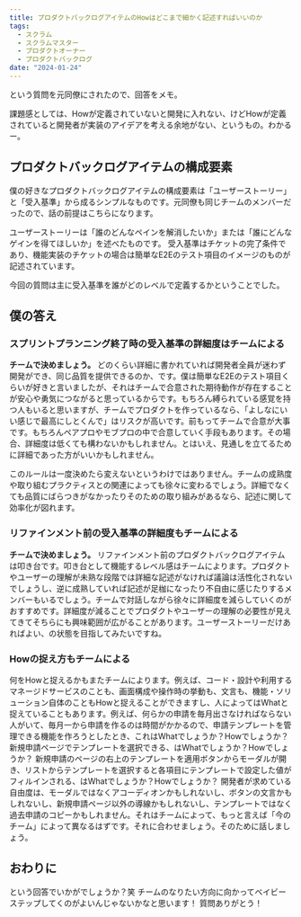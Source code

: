 ```yaml
---
title: プロダクトバックログアイテムのHowはどこまで細かく記述すればいいのか
tags:
  - スクラム
  - スクラムマスター
  - プロダクトオーナー
  - プロダクトバックログ
date: "2024-01-24"
---
```


という質問を元同僚にされたので、回答をメモ。

課題感としては、Howが定義されていないと開発に入れない、けどHowが定義されていると開発者が実装のアイデアを考える余地がない、というもの。わかるー。

## プロダクトバックログアイテムの構成要素
僕の好きなプロダクトバックログアイテムの構成要素は「ユーザーストーリー」と「受入基準」から成るシンプルなものです。元同僚も同じチームのメンバーだったので、話の前提はこちらになります。

ユーザーストーリーは「誰のどんなペインを解消したいか」または「誰にどんなゲインを得てほしいか」を述べたものです。
受入基準はチケットの完了条件であり、機能実装のチケットの場合は簡単なE2Eのテスト項目のイメージのものが記述されています。

今回の質問は主に受入基準を誰がどのレベルで定義するかということでした。

## 僕の答え

### スプリントプランニング終了時の受入基準の詳細度はチームによる
**チームで決めましょう。**
どのくらい詳細に書かれていれば開発者全員が迷わず開発ができ、同じ品質を提供できるのか、です。僕は簡単なE2Eのテスト項目くらいが好きと言いましたが、それはチームで合意された期待動作が存在することが安心や勇気につながると思っているからです。もちろん縛られている感覚を持つ人もいると思いますが、チームでプロダクトを作っているなら、「よしなにいい感じで最高にしとくんで」はリスクが高いです。前もってチームで合意が大事です。もちろんペアプロやモブプロの中で合意していく手段もあります。その場合、詳細度は低くても構わないかもしれません。とはいえ、見通しを立てるために詳細であった方がいいかもしれません。

このルールは一度決めたら変えないというわけではありません。チームの成熟度や取り組むプラクティスとの関連によっても徐々に変わるでしょう。詳細でなくても品質にばらつきがなかったりそのための取り組みがあるなら、記述に関して効率化が図れます。

### リファインメント前の受入基準の詳細度もチームによる

**チームで決めましょう。**
リファインメント前のプロダクトバックログアイテムは叩き台です。叩き台として機能するレベル感はチームによります。プロダクトやユーザーの理解が未熟な段階では詳細な記述がなければ議論は活性化されないでしょうし、逆に成熟していれば記述が足枷になったり不自由に感じたりするメンバーもいるでしょう。チームで対話しながら徐々に詳細度を減らしていくのがおすすめです。詳細度が減ることでプロダクトやユーザーの理解の必要性が見えてきてそちらにも興味範囲が広がることがあります。ユーザーストーリーだけあればよい、の状態を目指してみたいですね。

### Howの捉え方もチームによる
何をHowと捉えるかもまたチームによります。例えば、コード・設計や利用するマネージドサービスのことも、画面構成や操作時の挙動も、文言も、機能・ソリューション自体のこともHowと捉えることができますし、人によってはWhatと捉えていることもあります。例えば、何らかの申請を毎月出さなければならない人がいて、毎月一から申請を作るのは時間がかかるので、申請テンプレートを管理できる機能を作ろうとしたとき、これはWhatでしょうか？Howでしょうか？
新規申請ページでテンプレートを選択できる、はWhatでしょうか？Howでしょうか？
新規申請のページの右上のテンプレートを適用ボタンからモーダルが開き、リストからテンプレートを選択すると各項目にテンプレートで設定した値がフィルインされる、はWhatでしょうか？Howでしょうか？
開発者が求めている自由度は、モーダルではなくアコーディオンかもしれないし、ボタンの文言かもしれないし、新規申請ページ以外の導線かもしれないし、テンプレートではなく過去申請のコピーかもしれません。それはチームによって、もっと言えば「今のチーム」によって異なるはずです。それに合わせましょう。そのために話しましょう。

## おわりに
という回答でいかがでしょうか？笑
チームのなりたい方向に向かってベイビーステップしてくのがよいんじゃないかなと思います！
質問ありがとう！